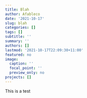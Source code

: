 ```yaml
---
title: Blah
author: Afableco
date: '2021-10-17'
slug: blah
categories: []
tags: []
subtitle: ''
summary: ''
authors: []
lastmod: '2021-10-17T22:09:30+11:00'
featured: no
image:
  caption: ''
  focal_point: ''
  preview_only: no
projects: []
---
```

This is a test